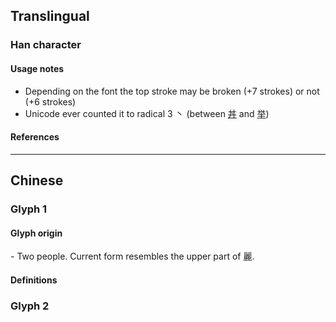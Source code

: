 {{also|麗}}
{{character info}}
{{character info|0x2F800}}
==Translingual==
{{stroke order|strokes=7}}

===Han character===
{{Han char|rn=1|rad=一|as=06|sn=7|four=10227|canj=MBIB|ids=⿱一⿰⿵冂丶⿵冂丶<small>(G)</small>,⿰⿱一⿵冂丶⿱一⿵冂丶<small>(HT)</small>}}

====Usage notes====
* Depending on the font the top stroke may be broken (+7 strokes) or not (+6 strokes)
* Unicode ever counted it to radical 3 丶 (between [[丼]] and [[举]])

====References====
{{Han ref|kx=0081.040|dkj=00059|dj=0164.060|hdz=10021.030|uh=4E3D|ud=20029}}
{{Han ref|uh=2F800}}

----

==Chinese==

===Glyph 1===
{{Han-glyphref|⿰⿱一⿵冂丶⿱一⿵冂丶}}

====Glyph origin====
{{Han etym}}
{{liushu|ic}} - Two people. Current form resembles the upper part of 麗.

====Definitions====
{{zh-see|麗|a}}

===Glyph 2===
{{Han-glyphref|⿱一⿰⿵冂丶⿵冂丶}}
{{zh-see|麗|s}}